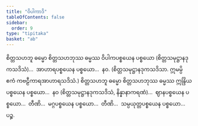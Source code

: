 ```yaml
---
title: "ဝိပါကာဒိ"
tableOfContents: false
sidebar:
  order: 9
type: "tipitaka"
basket: "ab"
---
```



<DynamicBreadcrumb />

<Division number="264">

<Paragraph number="2967">
စိတ္တသဟဘူ ဓမ္မော စိတ္တသဟဘုဿ ဓမ္မဿ ဝိပါကပစ္စယေန ပစ္စယော (စိတ္တသမုဋ္ဌာနဒုကသဒိသံ)…  အာဟာရပစ္စယေန ပစ္စယော…  နဝ. (စိတ္တသမုဋ္ဌာနဒုကသဒိသာ. ဣမမ္ပိ ဧကံ ကဗဠီကာရအာဟာရသဒိသံ.) စိတ္တသဟဘူ ဓမ္မော စိတ္တသဟဘုဿ ဓမ္မဿ ဣန္ဒြိယပစ္စယေန ပစ္စယော…  နဝ (စိတ္တသမုဋ္ဌာနဒုကသဒိသံ, နိန္နာနာကရဏံ)…  ဈာနပစ္စယေန ပစ္စယော…  တီဏိ…  မဂ္ဂပစ္စယေန ပစ္စယော…  တီဏိ…  သမ္ပယုတ္တပစ္စယေန ပစ္စယော…  ပဉ္စ.
</Paragraph>
</Division>
